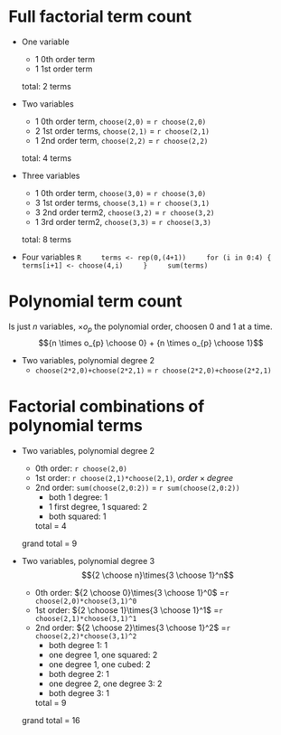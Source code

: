 # Full factorial term count

- One variable
    - 1 0th order term
    - 1 1st order term
    
    total: 2 terms
    
- Two variables
    - 1 0th order term, `choose(2,0)` = `r choose(2,0)`
    - 2 1st order terms, `choose(2,1)` = `r choose(2,1)`
    - 1 2nd order term, `choose(2,2)` = `r choose(2,2)`
    
    total:  4 terms
    
- Three variables
    - 1 0th order term, `choose(3,0)` = `r choose(3,0)`
    - 3 1st order terms, `choose(3,1)` = `r choose(3,1)`
    - 3 2nd order term2, `choose(3,2)` = `r choose(3,2)`
    - 1 3rd order term2, `choose(3,3)` = `r choose(3,3)`
    
    total:  8 terms
    
- Four variables
    ```R
    terms <- rep(0,(4+1))
    for (i in 0:4) {
      terms[i+1] <- choose(4,i)
    }
    sum(terms)
    ```
    
# Polynomial term count
Is just $n$ variables, $\times o_{p}$ the polynomial order, choosen 0 and 1 at a time.
$${n \times o_{p} \choose 0} + {n \times o_{p} \choose 1}$$

- Two variables, polynomial degree 2
    - `choose(2*2,0)+choose(2*2,1)` = `r choose(2*2,0)+choose(2*2,1)`
    
# Factorial combinations of polynomial terms
- Two variables, polynomial degree 2
    - 0th order: `r choose(2,0)`
    - 1st order: `r choose(2,1)*choose(2,1)`, $order \times degree$
    - 2nd order: `sum(choose(2,0:2))` = `r sum(choose(2,0:2))`
        - both 1 degree:  1
        - 1 first degree, 1 squared: 2
        - both squared: 1
        
        total = 4
        
    grand total = 9
    
- Two variables, polynomial degree 3
$${2 \choose n}\times{3 \choose 1}^n$$
    - 0th order:  ${2 \choose 0}\times{3 \choose 1}^0$ =`r choose(2,0)*choose(3,1)^0`
    - 1st order:  ${2 \choose 1}\times{3 \choose 1}^1$ =`r choose(2,1)*choose(3,1)^1`
    - 2nd order: ${2 \choose 2}\times{3 \choose 1}^2$ =`r choose(2,2)*choose(3,1)^2`
        - both degree 1: 1
        - one degree 1, one squared:  2
        - one degree 1, one cubed:  2
        - both degree 2: 1
        - one degree 2, one degree 3: 2
        - both degree 3: 1
        
        total = 9
        
    grand total = 16